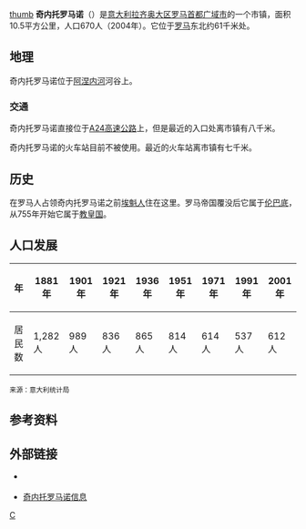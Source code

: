 [[文件:Castello_Orsini_Cineto_Romano.jpg|thumb]]
'''奇内托罗马诺'''（{{lang-it|Cineto Romano}}）是[[意大利|意大利]][[拉齐奥大区|拉齐奥大区]][[罗马首都广域市|罗马首都广域市]]的一个市镇，面积10.5平方公里，人口670人（2004年）。它位于[[罗马|罗马]]东北约61千米处。

==地理==
奇内托罗马诺位于[[阿涅内河|阿涅内河]]河谷上。

===交通===
奇内托罗马诺直接位于[[A24高速公路_(義大利)|A24高速公路]]上，但是最近的入口处离市镇有八千米。

奇内托罗马诺的火车站目前不被使用。最近的火车站离市镇有七千米。

==历史==
在罗马人占领奇内托罗马诺之前[[埃魁人|埃魁人]]住在这里。罗马帝国覆没后它属于[[伦巴底人|伦巴底]]，从755年开始它属于[[教皇国|教皇国]]。

==人口发展==
{| class="prettytable" |
|- bgcolor="#dddddd" align="center"
! align="left" | 年
| 1881年 || 1901年 || 1921年 || 1936年 || 1951年 || 1971年 || 1991年 || 2001年
|- bgcolor="#fffffe" align="center"
! align="left" | 居民数
| 1,282人 || 989人 || 836人 || 865人|| 814人|| 614人|| 537人|| 612人
|}
<small>来源：意大利统计局</small>

==参考资料==
{{Reflist}}

==外部链接==
* {{Official site|https://cineto.it/hh/index.php}} {{it}}
* [http://spazioinwind.libero.it/cinetoromano/ 奇内托罗马诺信息] {{Wayback|url=http://spazioinwind.libero.it/cinetoromano/ |date=20120511064645 }} {{it}}

{{羅馬首都廣域市市鎮}}

[[Category:罗马首都广域市市镇|C]]